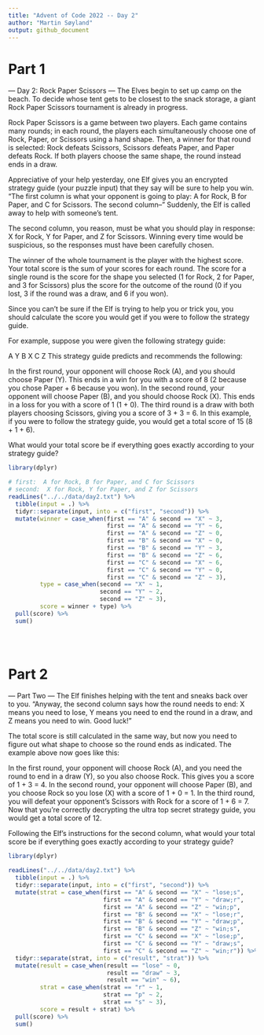 ```yaml
---
title: "Advent of Code 2022 -- Day 2"
author: "Martin Søyland"
output: github_document
---
```


# Part 1


--- Day 2: Rock Paper Scissors ---
The Elves begin to set up camp on the beach. To decide whose tent gets to be closest to the snack storage, a giant Rock Paper Scissors tournament is already in progress.

Rock Paper Scissors is a game between two players. Each game contains many rounds; in each round, the players each simultaneously choose one of Rock, Paper, or Scissors using a hand shape. Then, a winner for that round is selected: Rock defeats Scissors, Scissors defeats Paper, and Paper defeats Rock. If both players choose the same shape, the round instead ends in a draw.

Appreciative of your help yesterday, one Elf gives you an encrypted strategy guide (your puzzle input) that they say will be sure to help you win. "The first column is what your opponent is going to play: A for Rock, B for Paper, and C for Scissors. The second column--" Suddenly, the Elf is called away to help with someone's tent.

The second column, you reason, must be what you should play in response: X for Rock, Y for Paper, and Z for Scissors. Winning every time would be suspicious, so the responses must have been carefully chosen.

The winner of the whole tournament is the player with the highest score. Your total score is the sum of your scores for each round. The score for a single round is the score for the shape you selected (1 for Rock, 2 for Paper, and 3 for Scissors) plus the score for the outcome of the round (0 if you lost, 3 if the round was a draw, and 6 if you won).

Since you can't be sure if the Elf is trying to help you or trick you, you should calculate the score you would get if you were to follow the strategy guide.

For example, suppose you were given the following strategy guide:

A Y
B X
C Z
This strategy guide predicts and recommends the following:

In the first round, your opponent will choose Rock (A), and you should choose Paper (Y). This ends in a win for you with a score of 8 (2 because you chose Paper + 6 because you won).
In the second round, your opponent will choose Paper (B), and you should choose Rock (X). This ends in a loss for you with a score of 1 (1 + 0).
The third round is a draw with both players choosing Scissors, giving you a score of 3 + 3 = 6.
In this example, if you were to follow the strategy guide, you would get a total score of 15 (8 + 1 + 6).

What would your total score be if everything goes exactly according to your strategy guide?

```r
library(dplyr)

# first:  A for Rock, B for Paper, and C for Scissors
# second:  X for Rock, Y for Paper, and Z for Scissors
readLines("../../data/day2.txt") %>% 
  tibble(input = .) %>% 
  tidyr::separate(input, into = c("first", "second")) %>% 
  mutate(winner = case_when(first == "A" & second == "X" ~ 3,
                            first == "A" & second == "Y" ~ 6,
                            first == "A" & second == "Z" ~ 0,
                            first == "B" & second == "X" ~ 0,
                            first == "B" & second == "Y" ~ 3,
                            first == "B" & second == "Z" ~ 6,
                            first == "C" & second == "X" ~ 6,
                            first == "C" & second == "Y" ~ 0,
                            first == "C" & second == "Z" ~ 3),
         type = case_when(second == "X" ~ 1,
                          second == "Y" ~ 2,
                          second == "Z" ~ 3),
         score = winner + type) %>%
  pull(score) %>% 
  sum()
  
  



```


# Part 2

--- Part Two ---
The Elf finishes helping with the tent and sneaks back over to you. "Anyway, the second column says how the round needs to end: X means you need to lose, Y means you need to end the round in a draw, and Z means you need to win. Good luck!"

The total score is still calculated in the same way, but now you need to figure out what shape to choose so the round ends as indicated. The example above now goes like this:

In the first round, your opponent will choose Rock (A), and you need the round to end in a draw (Y), so you also choose Rock. This gives you a score of 1 + 3 = 4.
In the second round, your opponent will choose Paper (B), and you choose Rock so you lose (X) with a score of 1 + 0 = 1.
In the third round, you will defeat your opponent's Scissors with Rock for a score of 1 + 6 = 7.
Now that you're correctly decrypting the ultra top secret strategy guide, you would get a total score of 12.

Following the Elf's instructions for the second column, what would your total score be if everything goes exactly according to your strategy guide?

```r
library(dplyr)

readLines("../../data/day2.txt") %>% 
  tibble(input = .) %>% 
  tidyr::separate(input, into = c("first", "second")) %>%
  mutate(strat = case_when(first == "A" & second == "X" ~ "lose;s",
                           first == "A" & second == "Y" ~ "draw;r",
                           first == "A" & second == "Z" ~ "win;p",
                           first == "B" & second == "X" ~ "lose;r",
                           first == "B" & second == "Y" ~ "draw;p",
                           first == "B" & second == "Z" ~ "win;s",
                           first == "C" & second == "X" ~ "lose;p",
                           first == "C" & second == "Y" ~ "draw;s",
                           first == "C" & second == "Z" ~ "win;r")) %>% 
  tidyr::separate(strat, into = c("result", "strat")) %>% 
  mutate(result = case_when(result == "lose" ~ 0,
                            result == "draw" ~ 3,
                            result == "win" ~ 6),
         strat = case_when(strat == "r" ~ 1,
                           strat == "p" ~ 2,
                           strat == "s" ~ 3),
         score = result + strat) %>% 
  pull(score) %>% 
  sum()
  
  



```